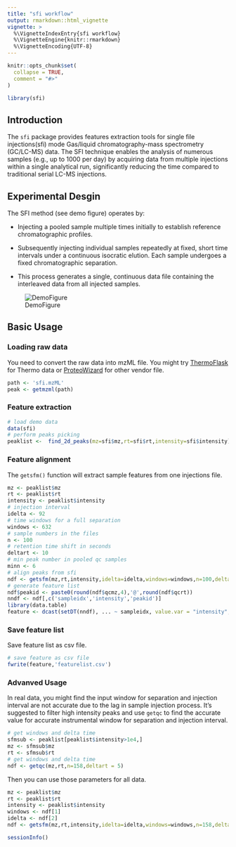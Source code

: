 ```yaml
---
title: "sfi workflow"
output: rmarkdown::html_vignette
vignette: >
  %\VignetteIndexEntry{sfi workflow}
  %\VignetteEngine{knitr::rmarkdown}
  %\VignetteEncoding{UTF-8}
---
```


```r
knitr::opts_chunk$set(
  collapse = TRUE,
  comment = "#>"
)
```

```r
library(sfi)
```

## Introduction

The `sfi` package provides features extraction tools for single file injections(sfi) mode Gas/liquid chromatography-mass spectrometry (GC/LC-MS) data. The SFI technique enables the analysis of numerous samples (e.g., up to 1000 per day) by acquiring data from multiple injections within a single analytical run, significantly reducing the time compared to traditional serial LC-MS injections.

## Experimental Desgin

The SFI method (see demo figure) operates by:

- Injecting a pooled sample multiple times initially to establish reference chromatographic profiles.

- Subsequently injecting individual samples repeatedly at fixed, short time intervals under a continuous isocratic elution. Each sample undergoes a fixed chromatographic separation.

- This process generates a single, continuous data file containing the interleaved data from all injected samples.

![DemoFigure](https://github.com/yufree/presentation/blob/gh-pages/figure/SFI.png?raw=true)

## Basic Usage

### Loading raw data

You need to convert the raw data into mzML file. You might try [ThermoFlask](https://github.com/yufree/thermoflask) for Thermo data or [ProteoWizard](https://proteowizard.sourceforge.io/download.html) for other vendor file.

```r
path <- 'sfi.mzML'
peak <- getmzml(path)
```

### Feature extraction

```r
# load demo data
data(sfi)
# perform peaks picking
peaklist <-  find_2d_peaks(mz=sfi$mz,rt=sfi$rt,intensity=sfi$intensity)
```

### Feature alignment

The `getsfm()` function will extract sample features from one injections file.

```r
mz <- peaklist$mz
rt <- peaklist$rt
intensity <- peaklist$intensity
# injection interval
idelta <- 92
# time windows for a full separation
windows <- 632
# sample numbers in the files
n <- 100
# retention time shift in seconds
deltart <- 10
# min peak number in pooled qc samples 
minn <- 6
# align peaks from sfi
ndf <- getsfm(mz,rt,intensity,idelta=idelta,windows=windows,n=100,deltart = 10,minn = 6)
# generate feature list
ndf$peakid <- paste0(round(ndf$qcmz,4),'@',round(ndf$qcrt))
nndf <- ndf[,c('sampleidx','intensity','peakid')]
library(data.table)
feature <- dcast(setDT(nndf), ... ~ sampleidx, value.var = "intensity",fun.aggregate = sum)
```

### Save feature list

Save feature list as csv file.

```r
# save feature as csv file
fwrite(feature,'featurelist.csv')
```

### Advanved Usage

In real data, you might find the input window for separation and injection interval are not accurate due to the lag in sample injection process. It's suggested to filter high intensity peaks and use `getqc` to find the accurate value for accurate instrumental window for separation and injection interval.

```r
# get windows and delta time
sfmsub <- peaklist[peaklist$intensity>1e4,]
mz <- sfmsub$mz
rt <- sfmsub$rt
# get windows and delta time
ndf <- getqc(mz,rt,n=158,deltart = 5)
```

Then you can use those parameters for all data.

```r
mz <- peaklist$mz
rt <- peaklist$rt
intensity <- peaklist$intensity
windows <- ndf[1]
idelta <- ndf[2]
ndf <- getsfm(mz,rt,intensity,idelta=idelta,windows=windows,n=158,deltart = 10,minn = 6)
```

```r
sessionInfo()
```

